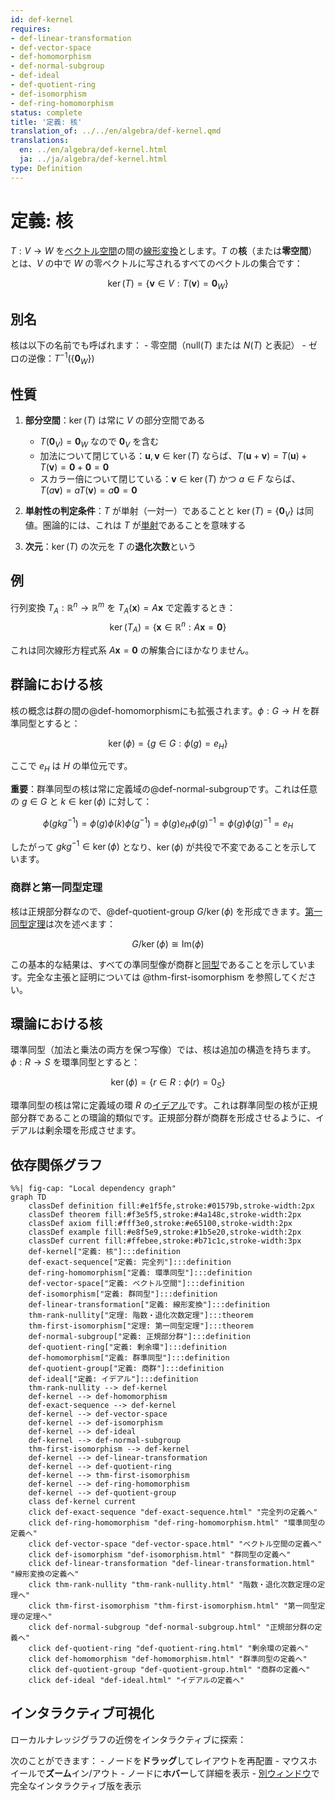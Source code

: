 ```yaml
---
id: def-kernel
requires:
- def-linear-transformation
- def-vector-space
- def-homomorphism
- def-normal-subgroup
- def-ideal
- def-quotient-ring
- def-isomorphism
- def-ring-homomorphism
status: complete
title: '定義: 核'
translation_of: ../../en/algebra/def-kernel.qmd
translations:
  en: ../en/algebra/def-kernel.html
  ja: ../ja/algebra/def-kernel.html
type: Definition
---
```


# 定義: 核 {#def-kernel}

$T: V \to W$ を[ベクトル空間](def-vector-space.qmd)の間の[線形変換](def-linear-transformation.qmd)とします。$T$ の**核**（または**零空間**）とは、$V$ の中で $W$ の零ベクトルに写されるすべてのベクトルの集合です：

$$\ker(T) = \{\mathbf{v} \in V : T(\mathbf{v}) = \mathbf{0}_W\}$$

## 別名

核は以下の名前でも呼ばれます：
- 零空間（$\text{null}(T)$ または $N(T)$ と表記）
- ゼロの逆像：$T^{-1}(\{\mathbf{0}_W\})$

## 性質

1. **部分空間**：$\ker(T)$ は常に $V$ の部分空間である
   - $T(\mathbf{0}_V) = \mathbf{0}_W$ なので $\mathbf{0}_V$ を含む
   - 加法について閉じている：$\mathbf{u}, \mathbf{v} \in \ker(T)$ ならば、$T(\mathbf{u} + \mathbf{v}) = T(\mathbf{u}) + T(\mathbf{v}) = \mathbf{0} + \mathbf{0} = \mathbf{0}$
   - スカラー倍について閉じている：$\mathbf{v} \in \ker(T)$ かつ $a \in F$ ならば、$T(a\mathbf{v}) = aT(\mathbf{v}) = a\mathbf{0} = \mathbf{0}$

2. **単射性の判定条件**：$T$ が単射（一対一）であることと $\ker(T) = \{\mathbf{0}_V\}$ は同値。圏論的には、これは $T$ が[単射](../category-theory/def-monomorphism.qmd)であることを意味する

3. **次元**：$\ker(T)$ の次元を $T$ の**退化次数**という

## 例

行列変換 $T_A: \mathbb{R}^n \to \mathbb{R}^m$ を $T_A(\mathbf{x}) = A\mathbf{x}$ で定義するとき：
$$\ker(T_A) = \{\mathbf{x} \in \mathbb{R}^n : A\mathbf{x} = \mathbf{0}\}$$

これは同次線形方程式系 $A\mathbf{x} = \mathbf{0}$ の解集合にほかなりません。

## 群論における核

核の概念は群の間の@def-homomorphismにも拡張されます。$\phi: G \to H$ を群準同型とすると：

$$\ker(\phi) = \{g \in G : \phi(g) = e_H\}$$

ここで $e_H$ は $H$ の単位元です。

**重要**：群準同型の核は常に定義域の@def-normal-subgroupです。これは任意の $g \in G$ と $k \in \ker(\phi)$ に対して：

$$\phi(gkg^{-1}) = \phi(g)\phi(k)\phi(g^{-1}) = \phi(g)e_H\phi(g)^{-1} = \phi(g)\phi(g)^{-1} = e_H$$

したがって $gkg^{-1} \in \ker(\phi)$ となり、$\ker(\phi)$ が共役で不変であることを示しています。

### 商群と第一同型定理

核は正規部分群なので、@def-quotient-group $G/\ker(\phi)$ を形成できます。[第一同型定理](thm-first-isomorphism.qmd)は次を述べます：

$$G/\ker(\phi) \cong \text{Im}(\phi)$$

この基本的な結果は、すべての準同型像が商群と[同型](def-isomorphism.qmd)であることを示しています。完全な主張と証明については @thm-first-isomorphism を参照してください。

## 環論における核

環準同型（加法と乗法の両方を保つ写像）では、核は追加の構造を持ちます。$\phi: R \to S$ を環準同型とすると：

$$\ker(\phi) = \{r \in R : \phi(r) = 0_S\}$$

環準同型の核は常に定義域の環 $R$ の[イデアル](def-ideal.qmd)です。これは群準同型の核が正規部分群であることの環論的類似です。正規部分群が商群を形成させるように、イデアルは剰余環を形成させます。

## 依存関係グラフ

```mermaid
%%| fig-cap: "Local dependency graph"
graph TD
    classDef definition fill:#e1f5fe,stroke:#01579b,stroke-width:2px
    classDef theorem fill:#f3e5f5,stroke:#4a148c,stroke-width:2px
    classDef axiom fill:#fff3e0,stroke:#e65100,stroke-width:2px
    classDef example fill:#e8f5e9,stroke:#1b5e20,stroke-width:2px
    classDef current fill:#ffebee,stroke:#b71c1c,stroke-width:3px
    def-kernel["定義: 核"]:::definition
    def-exact-sequence["定義: 完全列"]:::definition
    def-ring-homomorphism["定義: 環準同型"]:::definition
    def-vector-space["定義: ベクトル空間"]:::definition
    def-isomorphism["定義: 群同型"]:::definition
    def-linear-transformation["定義: 線形変換"]:::definition
    thm-rank-nullity["定理: 階数・退化次数定理"]:::theorem
    thm-first-isomorphism["定理: 第一同型定理"]:::theorem
    def-normal-subgroup["定義: 正規部分群"]:::definition
    def-quotient-ring["定義: 剰余環"]:::definition
    def-homomorphism["定義: 群準同型"]:::definition
    def-quotient-group["定義: 商群"]:::definition
    def-ideal["定義: イデアル"]:::definition
    thm-rank-nullity --> def-kernel
    def-kernel --> def-homomorphism
    def-exact-sequence --> def-kernel
    def-kernel --> def-vector-space
    def-kernel --> def-isomorphism
    def-kernel --> def-ideal
    def-kernel --> def-normal-subgroup
    thm-first-isomorphism --> def-kernel
    def-kernel --> def-linear-transformation
    def-kernel --> def-quotient-ring
    def-kernel --> thm-first-isomorphism
    def-kernel --> def-ring-homomorphism
    def-kernel --> def-quotient-group
    class def-kernel current
    click def-exact-sequence "def-exact-sequence.html" "完全列の定義へ"
    click def-ring-homomorphism "def-ring-homomorphism.html" "環準同型の定義へ"
    click def-vector-space "def-vector-space.html" "ベクトル空間の定義へ"
    click def-isomorphism "def-isomorphism.html" "群同型の定義へ"
    click def-linear-transformation "def-linear-transformation.html" "線形変換の定義へ"
    click thm-rank-nullity "thm-rank-nullity.html" "階数・退化次数定理の定理へ"
    click thm-first-isomorphism "thm-first-isomorphism.html" "第一同型定理の定理へ"
    click def-normal-subgroup "def-normal-subgroup.html" "正規部分群の定義へ"
    click def-quotient-ring "def-quotient-ring.html" "剰余環の定義へ"
    click def-homomorphism "def-homomorphism.html" "群準同型の定義へ"
    click def-quotient-group "def-quotient-group.html" "商群の定義へ"
    click def-ideal "def-ideal.html" "イデアルの定義へ"
```

## インタラクティブ可視化

ローカルナレッジグラフの近傍をインタラクティブに探索：

::: {.graph-viz data-id="def-kernel" data-width="700" data-height="500"}
:::

次のことができます：
- ノードを**ドラッグ**してレイアウトを再配置
- マウスホイールで**ズーム**イン/アウト
- ノードに**ホバー**して詳細を表示
- [別ウィンドウ](../../output/interactive/ja/def-kernel.html){target="_blank"}で完全なインタラクティブ版を表示
